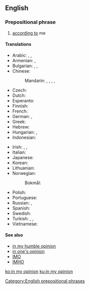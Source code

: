 ==English==

===Prepositional phrase===
{{en-prep phrase|[[in]] [[my]] [[opinion]]}}

# [[according to]] me

====Translations====
{{trans-top|according to me}}
* Arabic: {{t|ar|في رأيي|tr=fi raa'i}}, {{t|ar|لرأي|tr=li-raa'i}}, {{t|ar|فِي ظَنِّي|sc=Arab}}
* Armenian: {{t|hy|իմ կարծիքով|sc=Armn}}, {{t|hy|ըստ իս|sc=Armn}}
* Bulgarian: {{t|bg|според мен|sc=Cyrl}}, {{t|bg|по мое мнение|sc=Cyrl}}, {{t|bg|по моему|sc=Cyrl}}
* Chinese:
*: Mandarin: {{t+|cmn|對我來說|sc=Hani}}, {{t|cmn|对我来说|tr=duì wǒ lái shuō|sc=Hani}}, {{t+|cmn|依我看|tr=yī wǒ kàn|sc=Hani}}, {{t|cmn|在我看來|sc=Hani}}, {{t|cmn|在我看来|tr=zài wǒ kàn lái|sc=Hani}}
* Czech: {{t|cs|podle mého mínění}}
* Dutch: {{t|nl|naar mijn mening}}
* Esperanto: {{t|eo|miaopinie}}
* Finnish: {{t|fi|([[minun]]) [[mielestäni]]}}
* French: {{t+|fr|à mon avis}}
* German: {{t|de|meiner Meinung nach}}, {{t|de|meines Erachtens}}
* Greek: {{t|el|κατά τη γνώμη μου|tr=kata ti gnomi mu|sc=Grek}}
* Hebrew: {{t|he|לדעתי|tr=leda'atí|sc=Hebr}}
* Hungarian: {{t|hu|véleményem szerint}}, {{t|hu|szerintem}}
* Indonesian: {{t|id|menurut pendapat saya}}
{{trans-mid}}
* Irish: {{t|ga|dar liom}}, {{t|ga|dar liomsa}} {{qualifier|emphatic}}, {{t|ga|is dóigh liom}}
* Italian: {{t|it|secondo me}}
* Japanese: {{t|ja|私見では|tr=しけんでは, shiken dewa}}
* Korean: {{t|ko|내 생각엔|sc=Kore}}
* Lithuanian: {{t|lt|mano nuomone}}
* Norwegian:
*: Bokmål: {{t|nb|etter min mening}}
* Polish: {{t-check|pl|[[mój|moim]] [[zdanie]]m}} <!-- was "[[mój|moim]] [[zdanie]]m" - assumed sum-of-parts; if an idiom, remove the wikilinks to the individual words. see [[User:Kephir/gadgets/xte#Translation_fixing]] -->
* Portuguese: {{t|pt|na minha opinião}}
* Russian: {{t+|ru|по-моему|tr=po-mójemu}}, {{t|ru|по моему мнению|tr=po mojemú mnéniju}}
* Spanish: {{t|es|en mi opinión}}
* Swedish: {{t|sv|i min mening}}
* Turkish: {{t+|tr|bence}}, {{t|tr|bana göre}}, {{t|tr|fikrimce}}
* Vietnamese: {{t-needed|vi}}
{{trans-bottom}}

====See also====
* [[in my humble opinion]]
* [[in one's opinion]]
* [[IMO]]
* [[IMHO]]

[[Category:English prepositional phrases]]

[[ko:in my opinion]]
[[ku:in my opinion]]